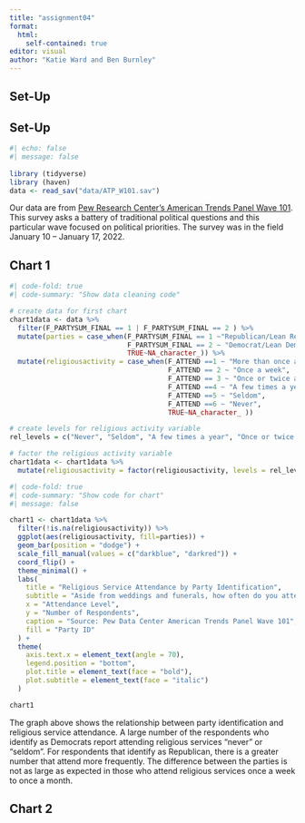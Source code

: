 ```yaml
---
title: "assignment04"
format: 
  html: 
    self-contained: true
editor: visual
author: "Katie Ward and Ben Burnley"
---
```


## Set-Up

## Set-Up

```r
#| echo: false
#| message: false
 
library (tidyverse)
library (haven)
data <- read_sav("data/ATP_W101.sav")
```

Our data are from [Pew Research Center's American Trends Panel Wave 101](https://www.pewresearch.org/american-trends-panel-datasets/). This survey asks a battery of traditional political questions and this particular wave focused on political priorities. The survey was in the field January 10 -- January 17, 2022.

\newline

## Chart 1

```r
#| code-fold: true
#| code-summary: "Show data cleaning code"

# create data for first chart
chart1data <- data %>%
  filter(F_PARTYSUM_FINAL == 1 | F_PARTYSUM_FINAL == 2 ) %>%
  mutate(parties = case_when(F_PARTYSUM_FINAL == 1 ~"Republican/Lean Repub.", 
                             F_PARTYSUM_FINAL == 2 ~ "Democrat/Lean Dem.", 
                             TRUE~NA_character_)) %>%
  mutate(religiousactivity = case_when(F_ATTEND ==1 ~ "More than once a week", 
                                       F_ATTEND == 2 ~ "Once a week", 
                                       F_ATTEND == 3 ~ "Once or twice a month", 
                                       F_ATTEND ==4 ~ "A few times a year", 
                                       F_ATTEND ==5 ~ "Seldom", 
                                       F_ATTEND ==6 ~ "Never", 
                                       TRUE~NA_character_ ))

# create levels for religious activity variable
rel_levels = c("Never", "Seldom", "A few times a year", "Once or twice a month", "Once a week", "More than once a week")  

# factor the religious activity variable
chart1data <- chart1data %>% 
  mutate(religiousactivity = factor(religiousactivity, levels = rel_levels))
```

```r
#| code-fold: true
#| code-summary: "Show code for chart"
#| message: false

chart1 <- chart1data %>% 
  filter(!is.na(religiousactivity)) %>%
  ggplot(aes(religiousactivity, fill=parties)) +
  geom_bar(position = "dodge") +
  scale_fill_manual(values = c("darkblue", "darkred")) +
  coord_flip() +
  theme_minimal() +
  labs(
    title = "Religious Service Attendance by Party Identification",
    subtitle = "Aside from weddings and funerals, how often do you attend religious services?",
    x = "Attendance Level",
    y = "Number of Respondents",
    caption = "Source: Pew Data Center American Trends Panel Wave 101",
    fill = "Party ID"
  ) +
  theme(
    axis.text.x = element_text(angle = 70), 
    legend.position = "bottom",
    plot.title = element_text(face = "bold"),
    plot.subtitle = element_text(face = "italic")
  )

chart1
```

The graph above shows the relationship between party identification and religious service attendance. A large number of the respondents who identify as Democrats report attending religious services "never" or "seldom". For respondents that identify as Republican, there is a greater number that attend more frequently. The difference between the parties is not as large as expected in those who attend religious services once a week to once a month.

\newline

## Chart 2

